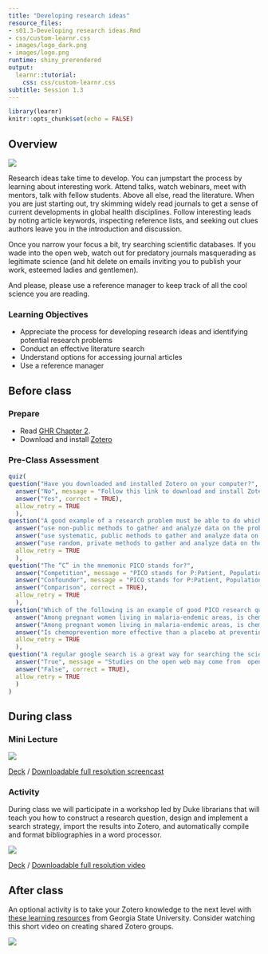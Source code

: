```yaml
---
title: "Developing research ideas"
resource_files:
- s01.3-Developing research ideas.Rmd
- css/custom-learnr.css
- images/logo_dark.png
- images/logo.png
runtime: shiny_prerendered
output:
  learnr::tutorial:
    css: css/custom-learnr.css
subtitle: Session 1.3
---
```


```r
library(learnr)
knitr::opts_chunk$set(echo = FALSE)
```

## Overview

![](https://youtu.be/osrlbjbzntc)

Research ideas take time to develop. You can jumpstart the process by learning about interesting work. Attend talks, watch webinars, meet with mentors, talk with fellow students. Above all else, read the literature. When you are just starting out, try skimming widely read journals to get a sense of current developments in global health disciplines. Follow interesting leads by noting article keywords, inspecting reference lists, and seeking out clues authors leave you in the introduction and discussion.

Once you narrow your focus a bit, try searching scientific databases. If you wade into the open web, watch out for predatory journals masquerading as legitimate science (and hit delete on emails inviting you to publish your work, esteemed ladies and gentlemen).

And please, please use a reference manager to keep track of all the cool science you are reading.

### Learning Objectives

* Appreciate the process for developing research ideas and identifying potential research problems
* Conduct an effective literature search
* Understand options for accessing journal articles
* Use a reference manager

## Before class

### Prepare

* Read [GHR Chapter 2](https://read.themethodsection.com/ideas.html){target="_blank"}.
* Download and install [Zotero](https://www.zotero.org/){target="_blank"}

<!--
<iframe height="800" width="100%" src="https://duke.qualtrics.com/jfe/form/SV_bBg1PTRLi5Usjat" frameborder="0"></iframe>
-->

### Pre-Class Assessment

```r
quiz(
question("Have you downloaded and installed Zotero on your computer?",
  answer("No", message = "Follow this link to download and install Zotero on your computer, https://www.zotero.org "),
  answer("Yes", correct = TRUE),
  allow_retry = TRUE
  ),
question("A good example of a research problem must be able to do which of the following?",
  answer("use non-public methods to gather and analyze data on the problem ", message = "A good research problem must use systematic, public methods to gather and analyze data to solve the problem of interest."),
  answer("use systematic, public methods to gather and analyze data on the problem", correct = TRUE),
  answer("use random, private methods to gather and analyze data on the problem ", message = "A good research problem must use systematic, public methods to gather and analyze data to solve the problem of interest."),
  allow_retry = TRUE
  ),
question("The “C” in the mnemonic PICO stands for?",
  answer("Competition", message = "PICO stands for P:Patient, Population, or   Problem, I: Intervention, Prognostic Factor, or Exposure, C:Comparison, O: Outcome."),
  answer("Confounder", message = "PICO stands for P:Patient, Population, or Problem, I: Intervention, Prognostic Factor, or Exposure, C:Comparison, O: Outcome."),
  answer("Comparison", correct = TRUE),
  allow_retry = TRUE
  ),
question("Which of the following is an example of good PICO research question?",
  answer("Among pregnant women living in malaria-endemic areas, is chemoprevention more effective than a placebo at preventing parasitemia?", correct = TRUE),
  answer("Among pregnant women living in malaria-endemic areas, is chemoprevention more effective than a placebo?", message = "This research question is missing the “outcome” term. What is the target? The research question does not answer what the chemoprevention is more effective at compared to the placebo."),
  answer("Is chemoprevention more effective than a placebo at preventing parasitemia?", message = "This research question is missing the population of interest.The question is not well focused to answer, “in what population is the study being conducted?”"),
  allow_retry = TRUE
  ),
question("A regular google search is a great way for searching the scientific literature",
  answer("True", message = "Studies on the open web may come from  open-access, academic publishing business models that involve charging publication fees to authors without checking articles for quality and legitimacy"),
  answer("False", correct = TRUE),
  allow_retry = TRUE
  )
)
```


## During class

### Mini Lecture

![](https://youtu.be/_ypKYJO_tGY)

[Deck](https://docs.google.com/presentation/d/e/2PACX-1vTRpncIaLcJQ2c--be9Id6OV72iOdTP1qt4R6OK7WfUJBJK5uUJpUBl7XXSEFtp0iC4AYhOt4aegAyZ/pub?start=false&loop=false&delayms=15000) / [Downloadable full resolution screencast](https://www.dropbox.com/s/yc3f81icdwn0jfd/GHR%20CH02.mov?dl=0)

### Activity

During class we will participate in a workshop led by Duke librarians that will teach you how to construct a research question, design and implement a search strategy, import the results into Zotero, and automatically compile and format bibliographies in a word processor.

![](https://youtu.be/IUh-ZG4JaLI)

[Deck](https://drive.google.com/open?id=1xlSYpLBRcqsHTmYViIJ17eKi6KePX-TA) / [Downloadable full resolution video](https://www.dropbox.com/s/tih6cwzxo0kcsfo/GHR%20Research%20Database%20and%20Zotero%20Workshop.mp4?dl=0)

## After class

An optional activity is to take your Zotero knowledge to the next level with [these learning resources](https://research.library.gsu.edu/c.php?g=115275&p=750658) from Georgia State University. Consider watching this short video on creating shared Zotero groups.

![](https://www.youtube.com/watch?v=Bag6XdJIPLw)
